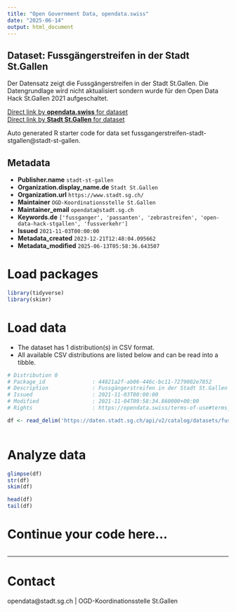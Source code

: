```yaml
---
title: "Open Government Data, opendata.swiss"
date: "2025-06-14"
output: html_document
---
```


## Dataset: Fussgängerstreifen in der Stadt St.Gallen

Der Datensatz zeigt die Fussgängerstreifen in der Stadt St.Gallen. Die Datengrundlage wird nicht aktualisiert sondern wurde für den Open Data Hack St.Gallen 2021 aufgeschaltet.

[Direct link by **opendata.swiss** for dataset](https://opendata.swiss/de/dataset/fussgangerstreifen-in-der-stadt-st-gallen)<br>
[Direct link by **Stadt St.Gallen** for dataset](https://daten.stadt.sg.ch/explore/dataset/fussgangerstreifen-stadt-stgallen/)

Auto generated R starter code for data set fussgangerstreifen-stadt-stgallen@stadt-st-gallen.

## Metadata

- **Publisher.name** `stadt-st-gallen`
- **Organization.display_name.de** `Stadt St.Gallen`
- **Organization.url** `https://www.stadt.sg.ch/`
- **Maintainer** `OGD-Koordinationsstelle St.Gallen`
- **Maintainer_email** `opendata@stadt.sg.ch`
- **Keywords.de** `['fussganger', 'passanten', 'zebrastreifen', 'open-data-hack-stgallen', 'fussverkehr']`
- **Issued** `2021-11-03T00:00:00`
- **Metadata_created** `2023-12-21T12:48:04.095662`
- **Metadata_modified** `2025-06-13T05:58:36.643507`


# Load packages

```r

library(tidyverse)
library(skimr)

```

# Load data

-   The dataset has 1 distribution(s) in CSV format.
-   All available CSV distributions are listed below and can be read into a tibble.

```r

# Distribution 0
# Package_id               : 44821a2f-ab06-446c-bc11-7279002e7852
# Description              : Fussgängerstreifen in der Stadt St.Gallen (csv)
# Issued                   : 2021-11-03T00:00:00
# Modified                 : 2021-11-04T09:58:34.860000+00:00
# Rights                   : https://opendata.swiss/terms-of-use#terms_by

df <- read_delim('https://daten.stadt.sg.ch/api/v2/catalog/datasets/fussgangerstreifen-stadt-stgallen/exports/csv?use_labels=true')



```

# Analyze data

```r

glimpse(df)
str(df)
skim(df)

head(df)
tail(df)

```

# Continue your code here...

```r

```

------------------------------------------------------------------------

# Contact

opendata@stadt.sg.ch | OGD-Koordinationsstelle St.Gallen
